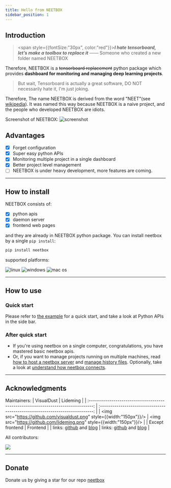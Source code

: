 ```yaml
---
title: Hello from NEETBOX
sidebar_position: 1
---
```


## Introduction

> <span style={{fontSize:"30px", color:"red"}}><strong><i>I hate tensorboard, let’s make a toolbox to replace it</i></strong></span>
> —— Someone who created a new folder named NEETBOX

Therefore, NEETBOX is a ~~tensorboard replacement~~ python package which provides **dashboard for monitoring and managing deep learning projects**.

> But wait, Tensorboard is actually a great software, DO NOT necessarily hate it, I'm just joking.

Therefore, The name NEETBOX is derived from the word "NEET"(see [wikipedia](https://en.wikipedia.org/wiki/NEET)). It was named this way because NEETBOX is a naive project, and the people who developed NEETBOX are idiots.

Screenshot of NEETBOX:
![screenshot](./imgs/index/screenshot.jpg)

## Advantages

- [x] Forget configuration
- [x] Super easy python APIs
- [x] Monitoring multiple project in a single dashboard
- [x] Better project level management
- [ ] NEETBOX is under heavy development, more features are coming.

---

## How to install

NEETBOX consists of:
- [x] python apis
- [x] daemon server
- [x] frontend web pages

and they are already in NEETBOX python package. You can install neetbox by a single `pip install`:

```bash
pip install neetbox
```
supported platforms:

![linux](https://img.shields.io/badge/linux-x86%20or%20arm-blue?logo=linux) ![windows](https://img.shields.io/badge/windows-x86%20or%20arm-blue?logo=windows) ![mac os](https://img.shields.io/badge/mac-intel%20or%20apple%20silicon-blue?logo=apple)

---

## How to use

### Quick start

Please refer to [the example](/howto/example) for a quick start, and take a look at Python APIs in the side bar.

### After quick start

- If you're using neetbox on a single computer, congratulations, you have mastered basic neetbox apis.
- Or, if you want to manage projects running on multiple machines, read [how to host a neetbox server](/docs/howto/ServerHosting) and [manage history files](/docs/howto/ServerHosting/manage-history-files.mdx). Optionally, take a look at [understand how neetbox connects](/docs/howto/ServerHosting/understand-connections.mdx).

---

## Acknowledgments

Maintainers:
|                                     VisualDust                                     |                                   Lideming                                    |
| :--------------------------------------------------------------------------------: | :---------------------------------------------------------------------------: |
|       <img src="https://github.com/visualdust.png" style={{width:"150px"}}/>       |     <img src="https://github.com/lideming.png" style={{width:"150px"}}/>      |
|                                  Except frontend                                   |                                   Frontend                                    |
| links: [github](https://github.com/visualDust) and [blog](https://gavin.gong.host) | links: [github](https://github.com/lideming) and [blog](https://yuuza.net) |

All contributors:

<a href = "https://github.com/visualDust/neetbox/graphs/contributors">
  <img src = "https://contrib.rocks/image?repo=VisualDust/neetbox"/>
</a>

---

## Donate

Donate us by giving a star for our repo [neetbox](https://github.com/visualDust/neetbox)
